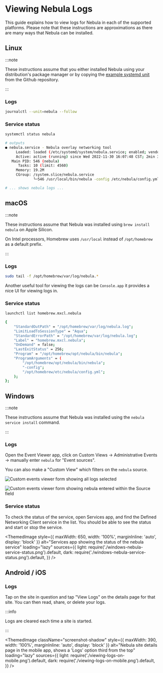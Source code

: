 
# Viewing Nebula Logs

This guide explains how to view logs for Nebula in each of the supported platforms. Please note that these instructions
are approximations as there are many ways that Nebula can be installed.

## Linux

:::note

These instructions assume that you either installed Nebula using your distribution's package manager or by copying the
[example systemd unit](https://github.com/slackhq/nebula/blob/master/examples/service_scripts/nebula.service) from the
Github repository.

:::

### Logs

```bash
journalctl --unit=nebula --follow
```

### Service status

```bash
systemctl status nebula
```

```bash
# outputs
● nebula.service - Nebula overlay networking tool
     Loaded: loaded (/etc/systemd/system/nebula.service; enabled; vendor preset: enabled)
     Active: active (running) since Wed 2022-11-30 16:07:48 CST; 2min 3s ago
   Main PID: 546 (nebula)
      Tasks: 10 (limit: 4560)
     Memory: 19.2M
     CGroup: /system.slice/nebula.service
             └─546 /usr/local/bin/nebula -config /etc/nebula/config.yml

# ... shows nebula logs ...
```

## macOS

:::note

These instructions assume that Nebula was installed using `brew install nebula` on Apple Silicon.

On Intel processors, Homebrew uses `/usr/local` instead of `/opt/homebrew` as a default prefix.

:::

### Logs

```bash
sudo tail -f /opt/homebrew/var/log/nebula.*
```

Another useful tool for viewing the logs can be `Console.app` it provides a nice UI for viewing logs in.

### Service status

```bash
launchctl list homebrew.mxcl.nebula
```

```bash
{
	"StandardOutPath" = "/opt/homebrew/var/log/nebula.log";
	"LimitLoadToSessionType" = "Aqua";
	"StandardErrorPath" = "/opt/homebrew/var/log/nebula.log";
	"Label" = "homebrew.mxcl.nebula";
	"OnDemand" = false;
	"LastExitStatus" = 256;
	"Program" = "/opt/homebrew/opt/nebula/bin/nebula";
	"ProgramArguments" = (
		"/opt/homebrew/opt/nebula/bin/nebula";
		"-config";
		"/opt/homebrew/etc/nebula/config.yml";
	);
};
```

## Windows

:::note

These instructions assume that Nebula was installed using the `nebula service install` command.

:::

### Logs

Open the Event Viewer app, click on Custom Views -> Administrative Events -> manually enter `nebula` for "Event
sources".

You can also make a "Custom View" which filters on the `nebula` source.

![Custom events viewer form showing all logs selected](./making-a-custom-view-all-logs.png)

![Custom events viewer form showing `nebula` entered within the `Source` field](./making-a-custom-view-nebula-source.png)

### Service status

To check the status of the service, open Services app, and find the Defined Networking Client service in the list. You
should be able to see the status and start or stop the service.

<ThemedImage
  style={{ maxWidth: 650, width: '100%', marginInline: 'auto', display: 'block' }}
  alt="Services app showing the status of the nebula service"
  loading="lazy"
  sources={{
    light: require('./windows-nebula-service-status.png').default,
    dark: require('./windows-nebula-service-status.png').default,
  }}
/>

## Android / iOS

### Logs

Tap on the site in question and tap "View Logs" on the details page for that site. You can then read, share, or delete
your logs.

:::info

Logs are cleared each time a site is started.

:::

<ThemedImage
  className="screenshot-shadow"
  style={{ maxWidth: 390, width: '100%', marginInline: 'auto', display: 'block' }}
  alt="Nebula site details page in the mobile app, shows a 'Logs' option third from the top"
  loading="lazy"
  sources={{
    light: require('./viewing-logs-on-mobile.png').default,
    dark: require('./viewing-logs-on-mobile.png').default,
  }}
/>
